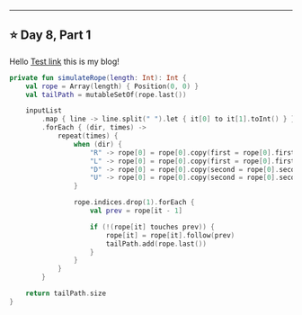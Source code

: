 
<PostHeader
  title='Advent of Code 2022 - Day 8, in Kotlin - Treetop Tree House'
  description='Kotlin solutions to parts 1 and 2 of Advent of Code 2022, Day 8: Treetop Tree House'
  date='Nov 2, 2023'
  author='Nils Osswald'
/>

___

## ⭐ Day 8, Part 1

Hello [Test link](https://google.com/) this is my blog!

```kotlin
private fun simulateRope(length: Int): Int {
    val rope = Array(length) { Position(0, 0) }
    val tailPath = mutableSetOf(rope.last())

    inputList
        .map { line -> line.split(" ").let { it[0] to it[1].toInt() } }
        .forEach { (dir, times) ->
            repeat(times) {
                when (dir) {
                    "R" -> rope[0] = rope[0].copy(first = rope[0].first + 1)
                    "L" -> rope[0] = rope[0].copy(first = rope[0].first - 1)
                    "D" -> rope[0] = rope[0].copy(second = rope[0].second + 1)
                    "U" -> rope[0] = rope[0].copy(second = rope[0].second - 1)
                }

                rope.indices.drop(1).forEach {
                    val prev = rope[it - 1]

                    if (!(rope[it] touches prev)) {
                        rope[it] = rope[it].follow(prev)
                        tailPath.add(rope.last())
                    }
                }
            }
        }

    return tailPath.size
}
```
